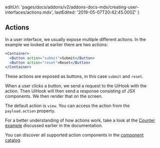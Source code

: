   editUrl:
    'pages/docs/addons/v2/addons-docs-mdx/creating-user-interfaces/actions.mdx',
  lastEdited: '2019-05-07T20:42:45.000Z'
}

## Actions

In a user interface, we usually expose multiple different actions. In the example we looked at earlier there are two actions:

```jsx
<Container>
  <Button action="submit">Submit</Button>
  <Button action="reset">Reset</Button>
</Container>
```

These actions are exposed as buttons, in this case `submit` and `reset`.

When a user clicks a button, we send a request to the UiHook with the action. Then UiHook will then send a response consisting of JSX components. We then render that on the screen.

The default action is `view`. You can access the action from the `payload.action` property.

For a better understanding of how actions work, take a look at the [Counter example](/docs/addons#examples/counter) discussed earlier in the documentation.

You can discover all supported action components in the [component catalog](https://www.notion.so/zeithq/Available-Components-90262f73b6d84f208bdde5c21f296c4a#3a8e6e65bb6e4ebd87f56b9fcca55813).
